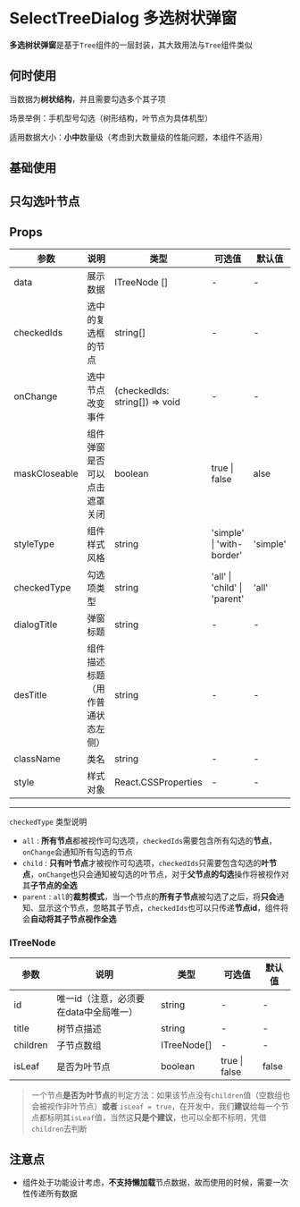 # SelectTreeDialog 多选树状弹窗

**多选树状弹窗**是基于`Tree`组件的一层封装，其大致用法与`Tree`组件类似

## 何时使用

当数据为**树状结构**，并且需要勾选多个其子项

场景举例：手机型号勾选（树形结构，叶节点为具体机型）

适用数据大小：**小中**数量级（考虑到大数量级的性能问题，本组件不适用）

## 基础使用


<SimpleStyleDemo />

## 只勾选叶节点


<ChildCheckTypeDemo />



## Props

| 参数          | 说明                             | 类型                           | 可选值                       | 默认值   |
| ------------- | -------------------------------- | ------------------------------ | ---------------------------- | -------- |
| data          | 展示数据                         | ITreeNode []                   | -                            | -        |
| checkedIds    | 选中的复选框的节点               | string[]                       | -                            | -        |
| onChange      | 选中节点改变事件                 | (checkedIds: string[]) => void | -                            | -        |
| maskCloseable | 组件弹窗是否可以点击遮罩关闭     | boolean                        | true \| false                | alse     |
| styleType     | 组件样式风格                     | string                         | 'simple' \| 'with-border'    | 'simple' |
| checkedType   | 勾选项类型                       | string                         | 'all' \| 'child' \| 'parent' | 'all'    |
| dialogTitle   | 弹窗标题                         | string                         | -                            | -        |
| desTitle      | 组件描述标题（用作普通状态左侧） | string                         | -                            | -        |
| className     | 类名                             | string                         | -                            | -        |
| style         | 样式对象                         | React.CSSProperties            | -                            | -        |

---

`checkedType` 类型说明

- `all` : **所有节点**都被视作可勾选项，`checkedIds`需要包含所有勾选的**节点**，`onChange`会通知所有勾选的节点
- `child` : **只有叶节点**才被视作可勾选项，`checkedIds`只需要包含勾选的**叶节点**，`onChange`也只会通知被勾选的叶节点，对于**父节点的勾选**操作将被视作对其**子节点的全选**
- `parent` :  `all`的**裁剪模式**，当一个节点的**所有子节点**被勾选了之后，将**只会**通知、显示这个节点，忽略其子节点，`checkedIds`也可以只传递**节点id**，组件将会**自动将其子节点视作全选**



### ITreeNode

| 参数     | 说明                                   | 类型        | 可选值        | 默认值 |
| -------- | -------------------------------------- | ----------- | ------------- | ------ |
| id       | 唯一id（注意，必须要在data中全局唯一） | string      | -             | -      |
| title    | 树节点描述                             | string      | -             | -      |
| children | 子节点数组                             | ITreeNode[] | -             | -      |
| isLeaf   | 是否为叶节点                           | boolean     | true \| false | false  |

> 一个节点**是否为叶节点**的判定方法：如果该节点没有`children`值（空数组也会被视作非叶节点）**或者** `isLeaf = true`，在开发中，我们**建议**给每一个节点都标明其`isLeaf`值，当然这**只是个建议**，也可以全都不标明，凭借`children`去判断



## 注意点

- 组件处于功能设计考虑，**不支持懒加载**节点数据，故而使用的时候，需要一次性传递所有数据